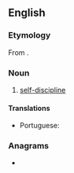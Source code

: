 ==English==

===Etymology===
From {{etyl|grc|en}} {{m|grc|ἄσκησις||exercise}}.

===Noun===
{{en-noun|-}}

# [[self-discipline]]

====Translations====
{{trans-top|self-discipline}}
* Portuguese: {{t|pt|ascese|f}}
{{trans-mid}}
{{trans-bottom}}

===Anagrams===
* {{anagrams|en|cassies}}